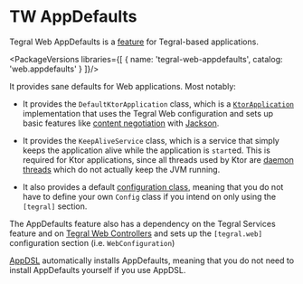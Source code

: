 
# TW AppDefaults

Tegral Web AppDefaults is a [feature](/core/featureful/index.mdx) for Tegral-based applications.

<PackageVersions libraries={[
    { name: 'tegral-web-appdefaults', catalog: 'web.appdefaults' }
]}/>

It provides sane defaults for Web applications. Most notably:

- It provides the `DefaultKtorApplication` class, which is a [`KtorApplication`](/web/controllers/index.mdx#ktorapplication) <!-- TODO add link --> implementation that uses the Tegral Web configuration and sets up basic features like [content negotiation](https://ktor.io/docs/serialization.html#receive_send_data) with [Jackson](https://github.com/FasterXML/jackson).

- It provides the `KeepAliveService` class, which is a service that simply keeps the application alive while the application is `start`ed. This is required for Ktor applications, since all threads used by Ktor are [daemon threads](https://www.baeldung.com/java-daemon-thread) which do not actually keep the JVM running.

- It also provides a default [configuration class](/core/config/sections.md#defining-the-class), meaning that you do not have to define your own `Config` class if you intend on only using the `[tegral]` section.

The AppDefaults feature also has a dependency on the Tegral Services feature and on [Tegral Web Controllers](/web/controllers/index.mdx) and sets up the `[tegral.web]` configuration section (i.e. `WebConfiguration`)

[AppDSL](/web/appdsl/index.mdx) automatically installs AppDefaults, meaning that you do not need to install AppDefaults yourself if you use AppDSL.
